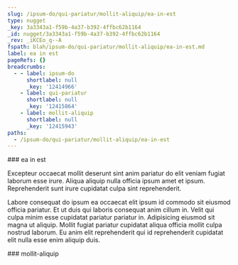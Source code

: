 ```yaml
---
slug: /ipsum-do/qui-pariatur/mollit-aliquip/ea-in-est
type: nugget
_key: 3a3343a1-f59b-4a37-b392-4ffbc62b1164
_id: nugget/3a3343a1-f59b-4a37-b392-4ffbc62b1164
_rev: _iKCEo_q--A
fspath: blah/ipsum-do/qui-pariatur/mollit-aliquip/ea-in-est.md
label: ea in est
pageRefs: {}
breadcrumbs:
  - - label: ipsum-do
      shortlabel: null
      _key: '12414966'
    - label: qui-pariatur
      shortlabel: null
      _key: '12415864'
    - label: mollit-aliquip
      shortlabel: null
      _key: '12415943'
paths:
  - /ipsum-do/qui-pariatur/mollit-aliquip/ea-in-est
---
```


<NuggetArea>
<Nugget slug="/ipsum-do/qui-pariatur/mollit-aliquip/ea-in-est" type="nugget" _key="3a3343a1-f59b-4a37-b392-4ffbc62b1164" _id="nugget/3a3343a1-f59b-4a37-b392-4ffbc62b1164" _rev="_iKCEo_q--A" fspath="blah/ipsum-do/qui-pariatur/mollit-aliquip/ea-in-est.md" label="ea in est" paths="/ipsum-do/qui-pariatur/mollit-aliquip/ea-in-est">
<NuggetBody>
### ea in est

Excepteur occaecat mollit deserunt sint anim pariatur do elit veniam fugiat laborum esse irure. Aliqua aliquip nulla officia ipsum amet et ipsum. Reprehenderit sunt irure cupidatat culpa sint reprehenderit.

Labore consequat do ipsum ea occaecat elit ipsum id commodo sit eiusmod officia pariatur. Et ut duis qui laboris consequat anim cillum in. Velit qui culpa minim esse cupidatat pariatur pariatur in. Adipisicing eiusmod sit magna ut aliquip. Mollit fugiat pariatur cupidatat aliqua officia mollit culpa nostrud laborum. Eu anim elit reprehenderit qui id reprehenderit cupidatat elit nulla esse enim aliquip duis.

</NuggetBody>
<Breadcrumbs>
<Crumbs>
<Crumb _key="12414966" label="ipsum-do" /><Crumb _key="12415864" label="qui-pariatur" /><Crumb _key="12415943" label="mollit-aliquip" />
</Crumbs>
</Breadcrumbs>
</Nugget>

<NuggetsInbound>
</NuggetsInbound>
<NuggetsOutbound>
</NuggetsOutbound>
</NuggetArea>
<PassagesInbound>
<Passage direction="inbound" type="passage" _key="12415943" _id="passage/12415943" _rev="_iKCEo_q---" label="mollit-aliquip" passage="mollit-aliquip" fspath="blah/ipsum-do/qui-pariatur/mollit-aliquip" paths="/ipsum-do/qui-pariatur/mollit-aliquip" slug="/ipsum-do/qui-pariatur/mollit-aliquip">
<NuggetBody>
### mollit-aliquip

</NuggetBody>
<Breadcrumbs>
<Crumbs>
<Crumb _key="12414966" label="ipsum-do" /><Crumb _key="12415864" label="qui-pariatur" />
</Crumbs>
</Breadcrumbs>
</Passage>

</PassagesInbound>
<PassagesOutbound>
</PassagesOutbound>